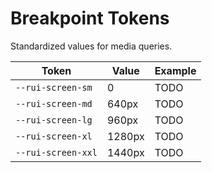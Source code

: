 
<Meta title="Design Tokens / Breakpoints" />

# Breakpoint Tokens

Standardized values for media queries.

| Token | Value | Example
| ---- | ---- | -----------
| `--rui-screen-sm` | 0 | TODO
| `--rui-screen-md` | 640px | TODO
| `--rui-screen-lg` | 960px | TODO
| `--rui-screen-xl` | 1280px | TODO
| `--rui-screen-xxl` | 1440px | TODO

